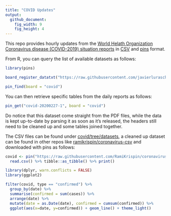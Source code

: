 ```yaml
---
title: "COVID Updates"
output:
  github_document:
    fig_width: 9
    fig_height: 4
---
```


This repo provides hourly updates from the [World Helath Organization](https://www.who.int/) [Coronavirus disease (COVID-2019) situation reports](https://www.who.int/emergencies/diseases/novel-coronavirus-2019/situation-reports/) in [CSV](https://github.com/javierluraschi/covid/tree/datasets) and [pins](https://pins.rstudio.com) format.

From R, you can query the list of available datasets as follows:

```r
library(pins)

board_register_datatxt("https://raw.githubusercontent.com/javierluraschi/covid/datasets/data.txt", "covid")

pin_find(board = "covid")
```

You can then retrieve specific tables from the daily reports as follows:

```r
pin_get("covid-20200227-1", board = "covid")
```

Do notice that this dataset come straight from the PDF files, while the data is kept up-to-date by parsing it as soon as it's released, the headers still need to be cleaned up and some tables joined together.

The CSV files can be found under [covid/tree/datasets](https://github.com/javierluraschi/covid/tree/datasets), a cleaned up dataset can be found in other repos like [ramikrispin/coronavirus-csv](https://github.com/RamiKrispin/coronavirus-csv) and downloaded with pins as follows:

```r
covid <- pin("https://raw.githubusercontent.com/RamiKrispin/coronavirus-csv/master/coronavirus_dataset.csv") %>%
  read.csv() %>% tibble::as_tibble() %>% print()
```

```r
library(dplyr, warn.conflicts = FALSE)
library(ggplot2)

filter(covid, type == "confirmed") %>%
  group_by(date) %>%
  summarise(confirmed = sum(cases)) %>%
  arrange(date) %>%
  mutate(date = as.Date(date), confirmed = cumsum(confirmed)) %>%
  ggplot(aes(x=date, y=confirmed)) + geom_line() + theme_light()
```

